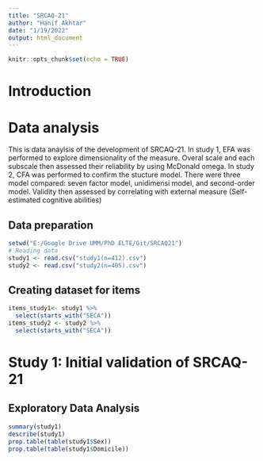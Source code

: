 ```yaml
---
title: "SRCAQ-21"
author: "Hanif Akhtar"
date: "1/19/2022"
output: html_document
---
```


```r
knitr::opts_chunk$set(echo = TRUE)
```

# Introduction


# Data analysis
This is data anaylsis of the development of SRCAQ-21. In study 1, EFA was performed to explore dimensionality of the measure. Overal scale and each subscale then assessed their reliability by using McDonald omega. In study 2, CFA was performed to confirm the stucture model. There were three model compared: seven factor model, unidimensi model, and second-order model. Validity then assessed by correlating with external measure (Self-estimated cognitive abilities)


## Data preparation
```r
setwd("E:/Google Drive UMM/PhD ELTE/Git/SRCAQ21")
# Reading data
study1 <- read.csv("study1(n=412).csv")
study2 <- read.csv("study2(n=405).csv")
```

## Creating dataset for items
```r
items_study1<- study1 %>% 
  select(starts_with("SECA"))
items_study2 <- study2 %>% 
  select(starts_with("SECA"))
```

# Study 1: Initial validation of SRCAQ-21

## Exploratory Data Analysis
```r
summary(study1)
describe(study1)
prop.table(table(study1$Sex))
prop.table(table(study1$Domicile))
```

